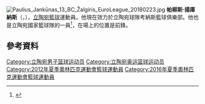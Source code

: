 [[File:Paulius_Jankūnas_13_BC_Žalgiris_EuroLeague_20180223.jpg|thumb]]
{{noteTA
|T=zh-cn:保柳斯·扬库纳斯;zh-hant:帕柳斯·揚庫納斯;
|1=zh-cn:保柳斯·扬库纳斯;zh-hant:帕柳斯·揚庫納斯;
}}
'''帕柳斯·揚庫納斯'''（{{lang-lt|'''Paulius Jankūnas'''}}，{{bd|1984年|4月29日}}），[[立陶宛|立陶宛]][[籃球|籃球]]運動員。他現在效力於立陶宛球隊考納斯籃球俱樂部。他也是立陶宛國家籃球隊的一員<ref>{{Cite web |url=http://www.euroleague.net/features/interviews/euroleague-2005-06/i/42696/2613/euroleague-net-interview-paulius-jankunas-zalgiris |title=Euroleague.net interview: Paulius Jankunas, Zalgiris |access-date=2015-07-17 |archive-date=2012-12-15 |archive-url=https://web.archive.org/web/20121215074059/http://www.euroleague.net/features/interviews/euroleague-2005-06/i/42696/2613/euroleague-net-interview-paulius-jankunas-zalgiris |dead-url=no }}</ref>，在場上的位置是前鋒。

== 參考資料 ==
{{reflist}}

{{LKL总决赛最有价值球员}}
{{2006年男篮世锦赛立陶宛队阵容}}
{{2010年男篮世锦赛立陶宛队阵容}}
{{2012年夏季奥运会立陶宛男子篮球阵容}}
{{2014年男篮世界杯立陶宛队阵容}}
{{2016年夏季奥运会立陶宛男子篮球阵容}}

{{Authority control}}
{{DEFAULTSORT:Jankūnas, Paulius}}
[[Category:立陶宛男子篮球运动员|Category:立陶宛男子篮球运动员]]
[[Category:立陶宛奥运篮球运动员|Category:立陶宛奥运篮球运动员]]
[[Category:2012年夏季奧林匹克運動會籃球運動員|Category:2012年夏季奧林匹克運動會籃球運動員]]
[[Category:2016年夏季奧林匹克運動會籃球運動員|Category:2016年夏季奧林匹克運動會籃球運動員]]